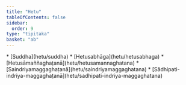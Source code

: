 ```yaml
---
title: "Hetu"
tableOfContents: false
sidebar:
  order: 9
type: "tipitaka"
basket: "ab"
---
```



<DynamicBreadcrumb />



<TableOfContents>
* [Suddha](hetu/suddha)
* [Hetusabhāga](hetu/hetusabhaga)
* [Hetusāmaññaghaṭanā](hetu/hetusamannaghatana)
* [Saindriyamaggaghaṭanā](hetu/saindriyamaggaghatana)
* [Sādhipati-indriya-maggaghaṭanā](hetu/sadhipati-indriya-maggaghatana)
</TableOfContents>
